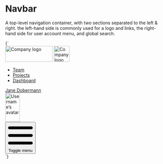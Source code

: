 
<Meta title="Components/Navbar" />

# Navbar

A top-level navigation container, with two sections separated to the left & right. the left-hand side is commonly used for a logo and links, the right-hand side for user account menu, and global search.

<Canvas>
  <Story name="Navbar">
    {`
      <nav class="u-bg--gray-90 u-padding-s--top u-padding-s--bottom">
        <div class="l-content l-flex l-justify-between l-items-center l-flex--wrap">
          <div class="l-flex l-items-center">
            <img src="${logoLarge}" width="150" height="50" alt="Company logo" class="l-flex__shrink-0 u-margin-l--right u-hidden u-block@l" />
            <img src="${logoSmall}" width="50" height="50" alt="Company logo" class="l-flex__shrink-0 u-margin-l--right u-hidden@l" />
            <div class="u-hidden u-block@l">
              <ul class="l-flex o-list-reset">
                <li class="u-margin-m--right">
                  <a href="/" class="o-button o-button--nav" aria-current="page">Team</a>
                </li>
                <li class="u-margin-m--right">
                  <a href="/" class="o-button o-button--nav">Projects</a>
                </li>
                <li class="u-margin-m--right">
                  <a href="/" class="o-button o-button--nav">Dashboard</a>
                </li>
              </ul>
            </div>
          </div>
          <div class="u-hidden u-block@l">
            <a href="/" class="o-link o-link--reversed l-flex l-items-center">
              <span class="u-margin-s--right">Jane Dobermann</span>
              <div class="o-avatar">
                <img src="https://placekitten.com/100/150" width="46" height="92" alt="Username’s avatar" class="o-avatar" />
              </div>
            </a>
          </div>
          <div class="u-hidden@l">
            <button class="o-button o-button--icon o-button--icon-reversed" title="Toggle menu">
              <svg class="o-icon" xmlns="http://www.w3.org/2000/svg" viewBox="0 0 100 100"><path d="M6.64,14.23H93.36A5.63,5.63,0,0,1,99,19.86h0a5.63,5.63,0,0,1-5.64,5.64H6.64A5.63,5.63,0,0,1,1,19.86H1A5.63,5.63,0,0,1,6.64,14.23Zm0,30.14H93.36A5.63,5.63,0,0,1,99,50h0a5.63,5.63,0,0,1-5.64,5.63H6.64A5.63,5.63,0,0,1,1,50H1a5.64,5.64,0,0,1,5.63-5.64Zm0,30.13H93.36A5.63,5.63,0,0,1,99,80.13h0a5.63,5.63,0,0,1-5.64,5.64H6.64A5.63,5.63,0,0,1,1,80.13H1A5.63,5.63,0,0,1,6.63,74.5Z"/></svg>
              <span class="u-sr-only">Toggle menu</span>
            </button>
          </div>
        </div>
      </nav>
    `}
  </Story>
</Canvas>
